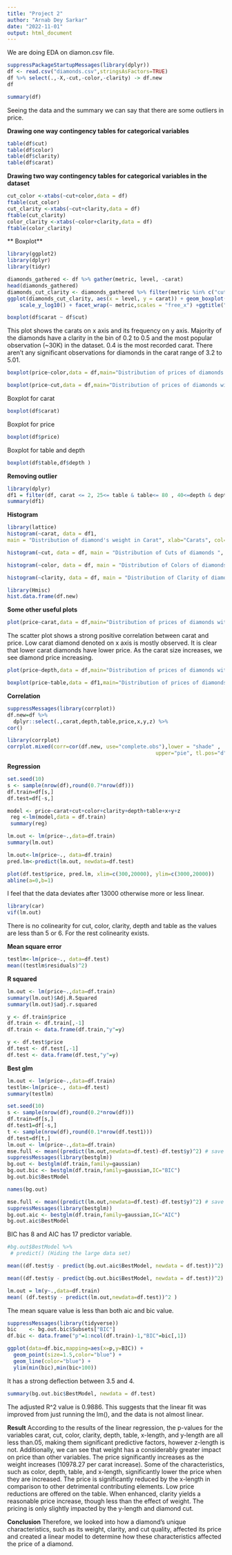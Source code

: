 ```yaml
---
title: "Project 2"
author: "Arnab Dey Sarkar"
date: "2022-11-01"
output: html_document
---
```

We are doing EDA on diamon.csv file. 

```r
suppressPackageStartupMessages(library(dplyr))
df <- read.csv("diamonds.csv",stringsAsFactors=TRUE)
df %>% select(.,-X,-cut,-color,-clarity) -> df.new
df
```



```r
summary(df)
```

Seeing the data and the summary we can say that there are some outliers in price.

**Drawing one way contingency tables for categorical variables**

```r
table(df$cut)
table(df$color)
table(df$clarity)
table(df$carat)
```

**Drawing two way contingency tables for categorical variables in the dataset**
```r
cut_color <-xtabs(~cut+color,data = df)
ftable(cut_color)
cut_clarity <-xtabs(~cut+clarity,data = df)
ftable(cut_clarity)
color_clarity <-xtabs(~color+clarity,data = df)
ftable(color_clarity)
```


** Boxplot**
```r
library(ggplot2)
library(dplyr)
library(tidyr)

diamonds_gathered <- df %>% gather(metric, level, -carat)
head(diamonds_gathered)
diamonds_cut_clarity <- diamonds_gathered %>% filter(metric %in% c("cut", "clarity"))
ggplot(diamonds_cut_clarity, aes(x = level, y = carat)) + geom_boxplot() +
    scale_y_log10() + facet_wrap(~ metric,scales = "free_x") +ggtitle("Clarity vs Cut")
```

```r
boxplot(df$carat ~ df$cut)
```
This plot shows the carats on x axis and its frequency on y axis. Majority of the diamonds have a clarity in the bin of 0.2 to 0.5 and the most popular observation (~30K) in the dataset. 0.4 is the most recorded carat. There aren’t any significant observations for diamonds in the carat range of 3.2 to 5.01.

```r
boxplot(price~color,data = df,main="Distribution of prices of diamonds with color",xlab="Color",ylab="Prices")
```

```r
boxplot(price~cut,data = df,main="Distribution of prices of diamonds with cut",xlab="Cut",ylab="Prices")
```

Boxplot for carat
```r
boxplot(df$carat)
```
Boxplot for price
```r
boxplot(df$price)
```

Boxplot for table and depth
```r
boxplot(df$table,df$depth )
```

**Removing outlier**
```r
library(dplyr)
df1 = filter(df, carat <= 2, 25<= table & table<= 80 , 40<=depth & depth <=73)
summary(df1)
```

**Histogram**
```r
library(lattice)
histogram(~carat, data = df1,
main = "Distribution of diamond's weight in Carat", xlab="Carats", col='red' )
```

```r
histogram(~cut, data = df, main = "Distribution of Cuts of diamonds ", xlab="Cuts", col='blue')
```

```r
histogram(~color, data = df, main = "Distribution of Colors of diamonds ", xlab="Colors", col='green' )
```

```r
histogram(~clarity, data = df, main = "Distribution of Clarity of diamonds ", xlab="Clarity", col='purple' )
```

```r
library(Hmisc)
hist.data.frame(df.new)
```
**Some other useful plots**


```r
plot(price~carat,data = df,main="Distribution of prices of diamonds with weight",xlab="Carat",ylab="Prices",col="darkgreen")

```
The scatter plot shows a strong positive correlation between carat and price. Low carat diamond denoted on x axis is mostly observed. It is clear that lower carat diamonds have lower price. As the carat size increases, we see diamond price increasing.



```r
plot(price~depth,data = df,main="Distribution of prices of diamonds with depth",xlab="depth",ylab="Prices",col="cadetblue")
```

```r
boxplot(price~table,data = df1,main="Distribution of prices of diamonds with table",xlab="table",ylab="Prices")
```
**Correlation**
```r
suppressMessages(library(corrplot))
df.new=df %>% 
  dplyr::select(.,carat,depth,table,price,x,y,z) %>% 
cor()
```

```r
library(corrplot)
corrplot.mixed(corr=cor(df.new, use="complete.obs"),lower = "shade" ,
                                                upper="pie", tl.pos="d")
```


**Regression**
```r
set.seed(10)
s <- sample(nrow(df),round(0.7*nrow(df)))
df.train=df[s,]
df.test=df[-s,]
```

```r
model <- price~carat+cut+color+clarity+depth+table+x+y+z
 reg <-lm(model,data = df.train)
 summary(reg)
```



```r
lm.out <- lm(price~.,data=df.train)
summary(lm.out)
```

```r
lm.out<-lm(price~., data=df.train)
pred.lm<-predict(lm.out, newdata=df.test)

plot(df.test$price, pred.lm, xlim=c(300,20000), ylim=c(3000,20000))
abline(a=0,b=1)
```
I feel that the data deviates after 13000 otherwise more or less linear.

```r
library(car)
vif(lm.out)
```
There is no colinearity for cut, color, clarity, depth and table as the values are less than 5 or 6. For the rest colinearity exists.

**Mean square error**
```r
testlm<-lm(price~., data=df.test)
mean((testlm$residuals)^2)
```


**R squared**
```r
lm.out <- lm(price~.,data=df.train)
summary(lm.out)$Adj.R.Squared
summary(lm.out)$adj.r.squared
```


```r
y <- df.train$price
df.train <- df.train[,-1]
df.train <- data.frame(df.train,"y"=y)

y <- df.test$price
df.test <- df.test[,-1]
df.test <- data.frame(df.test,"y"=y)
```

**Best glm**
```r
lm.out <- lm(price~.,data=df.train)
testlm<-lm(price~., data=df.test)
summary(testlm)
```

```r
set.seed(10)
s <- sample(nrow(df),round(0.2*nrow(df)))
df.train=df[s,]
df.test1=df[-s,]
t <- sample(nrow(df),round(0.1*nrow(df.test1)))
df.test=df[t,]
lm.out <- lm(price~.,data=df.train)
mse.full <- mean((predict(lm.out,newdata=df.test)-df.test$y)^2) # save for later
suppressMessages(library(bestglm))
bg.out <- bestglm(df.train,family=gaussian)
bg.out.bic <- bestglm(df.train,family=gaussian,IC="BIC")
bg.out.bic$BestModel
```


```r
names(bg.out)
```

```r
mse.full <- mean((predict(lm.out,newdata=df.test)-df.test$y)^2) # save for later
suppressMessages(library(bestglm))
bg.out.aic <- bestglm(df.train,family=gaussian,IC="AIC")
bg.out.aic$BestModel
```
BIC has 8 and AIC has 17 predictor variable.

```r
#bg.out$BestModel %>%
 # predict() (Hiding the large data set)
```

```r
mean((df.test$y - predict(bg.out.aic$BestModel, newdata = df.test))^2) 
```
```r
mean((df.test$y - predict(bg.out.bic$BestModel, newdata = df.test))^2) 
```

```r
lm.out = lm(y~.,data=df.train) 
mean( (df.test$y - predict(lm.out,newdata=df.test))^2 )
```
The mean square value is less than both aic and bic value.

```r
suppressMessages(library(tidyverse))
bic    <- bg.out.bic$Subsets["BIC"]
df.bic <- data.frame("p"=1:ncol(df.train)-1,"BIC"=bic[,1])

ggplot(data=df.bic,mapping=aes(x=p,y=BIC)) +
  geom_point(size=1.5,color="blue") +
  geom_line(color="blue") +
  ylim(min(bic),min(bic+100))
```
It has a strong deflection between 3.5 and 4.

```r
summary(bg.out.bic$BestModel, newdata = df.test)
```
The adjusted R^2 value is 0.9886. This suggests that the linear fit was improved from just running the lm(), and the data is not almost linear.

**Result**
According to the results of the linear regression, the p-values for the variables carat, cut, color, clarity, depth, table, x-length, and y-length are all less than.05, making them significant predictive factors, however z-length is not. Additionally, we can see that weight has a considerably greater impact on price than other variables. The price significantly increases as the weight increases (10978.27 per carat increase). Some of the characteristics, such as color, depth, table, and x-length, significantly lower the price when they are increased. The price is significantly reduced by the x-length in comparison to other detrimental contributing elements. Low price reductions are offered on the table. When enhanced, clarity yields a reasonable price increase, though less than the effect of weight.  The pricing is only slightly impacted by the y-length and diamond cut.

**Conclusion**
Therefore, we looked into how a diamond's unique characteristics, such as its weight, clarity, and cut quality, affected its price and created a linear model to determine how these characteristics affected the price of a diamond.

